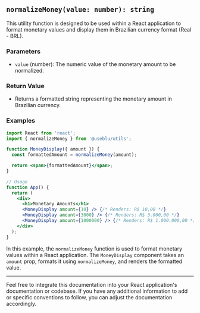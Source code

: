 ## `normalizeMoney(value: number): string`

This utility function is designed to be used within a React application to format monetary values and display them in Brazilian currency format (Real - BRL).

### Parameters

- `value` (number): The numeric value of the monetary amount to be normalized.

### Return Value

- Returns a formatted string representing the monetary amount in Brazilian currency.

### Examples

```jsx
import React from 'react';
import { normalizeMoney } from '@useblu/utils';

function MoneyDisplay({ amount }) {
  const formattedAmount = normalizeMoney(amount);

  return <span>{formattedAmount}</span>;
}

// Usage
function App() {
  return (
    <div>
      <h1>Monetary Amounts</h1>
      <MoneyDisplay amount={10} /> {/* Renders: R$ 10,00 */}
      <MoneyDisplay amount={3000} /> {/* Renders: R$ 3.000,00 */}
      <MoneyDisplay amount={1000000} /> {/* Renders: R$ 1.000.000,00 */}
    </div>
  );
}
```

In this example, the `normalizeMoney` function is used to format monetary values within a React application. The `MoneyDisplay` component takes an `amount` prop, formats it using `normalizeMoney`, and renders the formatted value.

---

Feel free to integrate this documentation into your React application's documentation or codebase. If you have any additional information to add or specific conventions to follow, you can adjust the documentation accordingly.